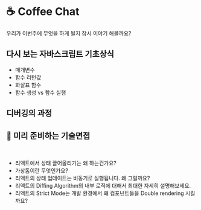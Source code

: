 
# ☕️ Coffee Chat

우리가 이번주에 무엇을 하게 될지 잠시 이야기 해볼까요?

## 다시 보는 자바스크립트 기초상식

- 매개변수
- 함수 리턴값
- 화살표 함수
- 함수 생성 vs 함수 실행

## 디버깅의 과정

## 🥸 미리 준비하는 기술면접

<br />
<Alert
  showIcon
  message="평일에 아래 질문들에 대해 모두 상세하게 리서치 하기는 어려울 수 있습니다. 그럴 경우, 추가적으로 주말 시간을 활용하여 리서치해보시고 노션이나 블로그 등에 반드시 정리해보도록 하세요. 그리고 정리한 내용 중 다음 과제에서 적용해볼 수 있는 부분은 반드시 시도해보세요."
  type="info"
/>

- 리액트에서 상태 끌어올리기는 왜 하는건가요?
- 가상돔이란 무엇인가요?
- 리액트의 상태 업데이트는 비동기로 실행됩니다. 왜 그럴까요?
- 리액트의 Diffing Algorithm의 내부 로직에 대해서 최대한 자세히 설명해보세요.
- 리액트의 Strict Mode는 개발 환경에서 왜 컴포넌트들을 Double rendering 시킬까요?

